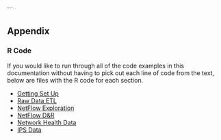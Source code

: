```

## Appendix ##

### R Code ###

If you would like to run through all of the code examples in this documentation without having to pick out each line of code from the text, below are files with the R code for each section.

- [Getting Set Up](code/00_init.R)
- [Raw Data ETL](code/01_read.R)
- [NetFlow Exploration](code/02_explore.R)
- [NetFlow D&R](code/03_dnr.R)
- [Network Health Data](code/04_bb.R)
- [IPS Data](code/05_ips.R)

